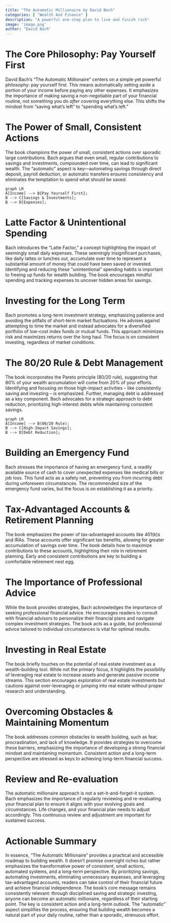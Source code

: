 ```yaml
---
title: "The Automatic Millionaire by David Bach"
categories: [ "Wealth And Finance" ]
description: "A powerful one-step plan to live and finish rich"
image: 'image.png'
author: "David Bach"
---
```

# The Core Philosophy:  Pay Yourself First

David Bach's "The Automatic Millionaire" centers on a simple yet powerful philosophy: pay yourself first.  This means automatically setting aside a portion of your income before paying any other expenses.  It emphasizes the importance of making saving a non-negotiable part of your financial routine, not something you do *after* covering everything else. This shifts the mindset from "saving what's left" to "spending what's left."

#  The Power of Small, Consistent Actions

The book champions the power of small, consistent actions over sporadic large contributions.  Bach argues that even small, regular contributions to savings and investments, compounded over time, can lead to significant wealth.  The "automatic" aspect is key—automating savings through direct deposit, payroll deduction, or automatic transfers ensures consistency and eliminates the temptation to spend what should be saved.

```mermaid
graph LR
A[Income] --> B{Pay Yourself First};
B --> C[Savings & Investments];
B --> D[Expenses];
```

#  Latte Factor & Unintentional Spending

Bach introduces the "Latte Factor," a concept highlighting the impact of seemingly small daily expenses.  These seemingly insignificant purchases, like daily lattes or lunches out, accumulate over time to represent a substantial amount of money that could have been saved or invested.  Identifying and reducing these "unintentional" spending habits is important to freeing up funds for wealth building.  The book encourages mindful spending and tracking expenses to uncover hidden areas for savings.

#  Investing for the Long Term

Bach promotes a long-term investment strategy, emphasizing patience and avoiding the pitfalls of short-term market fluctuations.  He advises against attempting to time the market and instead advocates for a diversified portfolio of low-cost index funds or mutual funds.  This approach minimizes risk and maximizes returns over the long haul.  The focus is on consistent investing, regardless of market conditions.

# The 80/20 Rule & Debt Management

The book incorporates the Pareto principle (80/20 rule), suggesting that 80% of your wealth accumulation will come from 20% of your efforts.  Identifying and focusing on those high-impact activities – like consistently saving and investing – is emphasized.  Further, managing debt is addressed as a key component.  Bach advocates for a strategic approach to debt reduction, prioritizing high-interest debts while maintaining consistent savings.

```mermaid
graph LR
A[Income] --> B(80/20 Rule);
B --> C[High-Impact Savings];
B --> D[Debt Reduction];
```

#  Building an Emergency Fund

Bach stresses the importance of having an emergency fund, a readily available source of cash to cover unexpected expenses like medical bills or job loss.  This fund acts as a safety net, preventing you from incurring debt during unforeseen circumstances.  The recommended size of the emergency fund varies, but the focus is on establishing it as a priority.

# Tax-Advantaged Accounts & Retirement Planning

The book emphasizes the power of tax-advantaged accounts like 401(k)s and IRAs.  These accounts offer significant tax benefits, allowing for greater accumulation of savings over time.  The book details how to maximize contributions to these accounts, highlighting their role in retirement planning.  Early and consistent contributions are key to building a comfortable retirement nest egg.


#  The Importance of Professional Advice

While the book provides strategies, Bach acknowledges the importance of seeking professional financial advice. He encourages readers to consult with financial advisors to personalize their financial plans and navigate complex investment strategies. The book acts as a guide, but professional advice tailored to individual circumstances is vital for optimal results.

#  Investing in Real Estate

The book briefly touches on the potential of real estate investment as a wealth-building tool.  While not the primary focus, it highlights the possibility of leveraging real estate to increase assets and generate passive income streams.  This section encourages exploration of real estate investments but cautions against over-leveraging or jumping into real estate without proper research and understanding.


#  Overcoming Obstacles & Maintaining Momentum

The book addresses common obstacles to wealth building, such as fear, procrastination, and lack of knowledge.  It provides strategies to overcome these barriers, emphasizing the importance of developing a strong financial mindset and maintaining momentum.  Consistent action and a long-term perspective are stressed as keys to achieving long-term financial success.


#  Review and Re-evaluation

The automatic millionaire approach is not a set-it-and-forget-it system. Bach emphasizes the importance of regularly reviewing and re-evaluating your financial plan to ensure it aligns with your evolving goals and circumstances. Life changes, and your financial plan needs to adjust accordingly. This continuous review and adjustment are important for sustained success.


# Actionable Summary

In essence, "The Automatic Millionaire" provides a practical and accessible roadmap to building wealth. It doesn't promise overnight riches but rather emphasizes the transformative power of consistent, small actions, automated systems, and a long-term perspective.  By prioritizing savings, automating investments, eliminating unnecessary expenses, and leveraging tax-advantaged accounts, readers can take control of their financial future and achieve financial independence.  The book's core message remains consistently relevant:  through disciplined saving and strategic investing, anyone can become an automatic millionaire, regardless of their starting point.  The key is consistent action and a long-term outlook.  The "automatic" aspect simplifies the process, ensuring that building wealth becomes a natural part of your daily routine, rather than a sporadic, strenuous effort.

